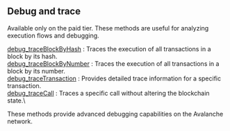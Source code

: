 
<Meta
  title="Debug and trace | dRPC"
  description="Available only on the paid tier. These methods are useful for analyzing execution flows and debugging."
/>
## Debug and trace

Available only on the paid tier. These methods are useful for analyzing execution flows and debugging.

[debug_traceBlockByHash](/avalanche-api/debugandtrace/debug_traceBlockByHash) : Traces the execution of all transactions in a block by its hash. \
[debug_traceBlockByNumber](/avalanche-api/debugandtrace/debug_traceBlockByNumber) : Traces the execution of all transactions in a block by its number. \
[debug_traceTransaction](/avalanche-api/debugandtrace/debug_traceTransaction) : Provides detailed trace information for a specific transaction. \
[debug_traceCall](/avalanche-api/debugandtrace/debug_traceCall) : Traces a specific call without altering the blockchain state.\

These methods provide advanced debugging capabilities on the Avalanche network.

<Space h={16} />
<GetStarted />
